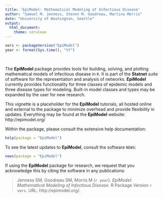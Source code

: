 ```yaml
---
title: 'EpiModel: Mathematical Modeling of Infectious Disease'
author: "Samuel M. Jenness, Steven M. Goodreau, Martina Morris"
date: "University of Washington, Seattle"
output:
  html_document:
    theme: cerulean
---
```

<!--
%\VignetteEngine{knitr::rmarkdown}
%\VignetteIndexEntry{EpiModel Introduction}
-->

```r
vers <- packageVersion("EpiModel")
year <- format(Sys.time(), "%Y")
```

<br>

The **EpiModel** package provides tools for building, solving, and plotting mathematical models of infectious disease in `R`. It is part of the **Statnet** suite of software for the representation and analysis of networks. **EpiModel** currently provides functionality for three classes of epidemic models and three disease types for modeling. Built-in model classes and types may be expanded by the user for new research.

This vignette is a placeholder for the **EpiModel** tutorials, all hosted online and external to the package to minimize overhead and provide flexibility in updates. Everything may be found at the **EpiModel** website: http://epimodel.org/

Within the package, please consult the extensive help documentation:
```r
help(package = "EpiModel")
```

To see the latest updates to **EpiModel**, consult the software `NEWS`:
```r
news(package = "EpiModel")
```

If using the **EpiModel** package for research, we request that you acknowledge this by citing the software in any publications:

> Jenness SM, Goodreau SM, Morris M (`r year`). *EpiModel: Mathematical Modeling of Infectious Disease.* R Package Version `r vers`. URL: http://epimodel.org/.
